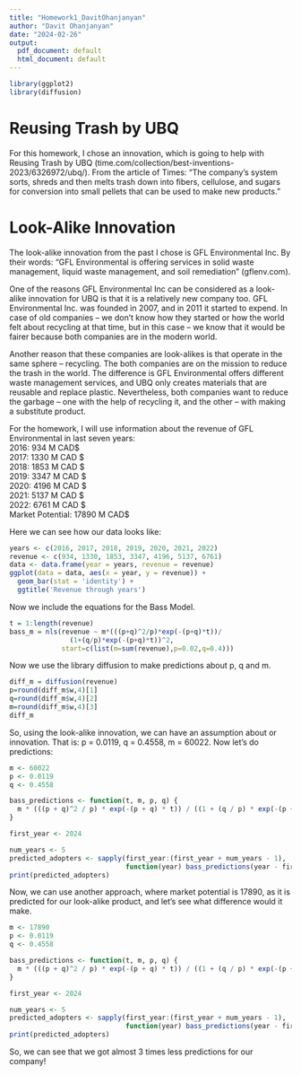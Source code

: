 ---
title: "Homework1_DavitOhanjanyan"
author: "Davit Ohanjanyan"
date: "2024-02-26"
output:
  pdf_document: default
  html_document: default
---

```{r setup, include=FALSE}
library(ggplot2)
library(diffusion)
```

# Reusing Trash by UBQ

For this homework, I chose an innovation, which is going to help with Reusing Trash by UBQ (time.com/collection/best-inventions-2023/6326972/ubq/). From the article of Times: “The company’s system sorts, shreds and then melts trash down into fibers, cellulose, and sugars for conversion into small pellets that can be used to make new products.”

# Look-Alike Innovation

The look-alike innovation from the past I chose is GFL Environmental Inc. By their words: “GFL Environmental is offering services in solid waste management, liquid waste management, and soil remediation” (gflenv.com).

One of the reasons GFL Environmental Inc can be considered as a look-alike innovation for UBQ is that it is a relatively new company too. GFL Environmental Inc. was founded in 2007, and in 2011 it started to expend. In case of old companies – we don’t know how they started or how the world felt about recycling at that time, but in this case – we know that it would be fairer because both companies are in the modern world.

Another reason that these companies are look-alikes is that operate in the same sphere – recycling. The both companies are on the mission to reduce the trash in the world. The difference is GFL Environmental offers different waste management services, and UBQ only creates materials that are reusable and replace plastic. Nevertheless, both companies want to reduce the garbage – one with the help of recycling it, and the other – with making a substitute product.

For the homework, I will use information about the revenue of GFL Environmental in last seven years:  
2016: 934 M CAD$  
2017: 1330 M CAD $  
2018: 1853 M CAD $  
2019: 3347 M CAD $  
2020: 4196 M CAD $  
2021: 5137 M CAD $  
2022: 6761 M CAD $  
Market Potential: 17890 M CAD$

Here we can see how our data looks like:
```{r data}
years <- c(2016, 2017, 2018, 2019, 2020, 2021, 2022)
revenue <- c(934, 1330, 1853, 3347, 4196, 5137, 6761)
data <- data.frame(year = years, revenue = revenue)
ggplot(data = data, aes(x = year, y = revenue)) +
  geom_bar(stat = 'identity') +
  ggtitle('Revenue through years')
```
Now we include the equations for the Bass Model.
```{r Bass model}
t = 1:length(revenue)
bass_m = nls(revenue ~ m*(((p+q)^2/p)*exp(-(p+q)*t))/
               (1+(q/p)*exp(-(p+q)*t))^2,
             start=c(list(m=sum(revenue),p=0.02,q=0.4)))
```
Now we use the library diffusion to make predictions about p, q and m.
```{r diffusion}
diff_m = diffusion(revenue)
p=round(diff_m$w,4)[1]
q=round(diff_m$w,4)[2]
m=round(diff_m$w,4)[3]
diff_m
```
So, using the look-alike innovation, we can have an assumption about or innovation. That is: p = 0.0119, q = 0.4558, m = 60022. Now let's do predictions:

```{r predictions}
m <- 60022
p <- 0.0119
q <- 0.4558

bass_predictions <- function(t, m, p, q) {
  m * (((p + q)^2 / p) * exp(-(p + q) * t)) / ((1 + (q / p) * exp(-(p + q) * t))^2)
}

first_year <- 2024

num_years <- 5
predicted_adopters <- sapply(first_year:(first_year + num_years - 1), 
                             function(year) bass_predictions(year - first_year, m, p, q))
print(predicted_adopters)
```

Now, we can use another approach, where market potential is 17890, as it is predicted for our look-alike product, and let's see what difference would it make.

```{r predictions real}
m <- 17890
p <- 0.0119
q <- 0.4558

bass_predictions <- function(t, m, p, q) {
  m * (((p + q)^2 / p) * exp(-(p + q) * t)) / ((1 + (q / p) * exp(-(p + q) * t))^2)
}

first_year <- 2024

num_years <- 5
predicted_adopters <- sapply(first_year:(first_year + num_years - 1), 
                             function(year) bass_predictions(year - first_year, m, p, q))
print(predicted_adopters)
```

So, we can see that we got almost 3 times less predictions for our company!
